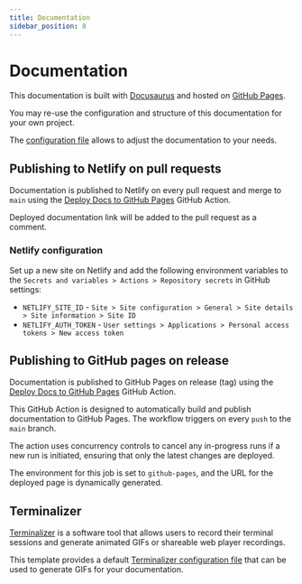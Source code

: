 ```yaml
---
title: Documentation
sidebar_position: 8
---
```


# Documentation

This documentation is built with [Docusaurus](https://docusaurus.io/) and hosted on [GitHub Pages](https://pages.github.com/).

[//]: # (#;< META)

You may re-use the configuration and structure of this documentation for your
own project.

[//]: # (#;> META)

The [configuration file](https://github.com/AlexSkrypnyk/scaffold/blob/main/docs/docusaurus.config.js)
allows to adjust the documentation to your needs.

## Publishing to Netlify on pull requests

Documentation is published to Netlify on every pull request and merge to `main`
using the [Deploy Docs to GitHub Pages](https://github.com/AlexSkrypnyk/scaffold/blob/main/.github/workflows/docs.yml)
GitHub Action.

Deployed documentation link will be added to the pull request as a comment.

### Netlify configuration

Set up a new site on Netlify and add the following environment variables
to the `Secrets and variables > Actions > Repository secrets` in GitHub settings:

- `NETLIFY_SITE_ID` - `Site > Site configuration > General > Site details > Site information > Site ID`
- `NETLIFY_AUTH_TOKEN` - `User settings > Applications > Personal access tokens > New access token`

## Publishing to GitHub pages on release

Documentation is published to GitHub Pages on release (tag) using
the [Deploy Docs to GitHub Pages](https://github.com/AlexSkrypnyk/scaffold/blob/main/.github/workflows/docs.yml)
GitHub Action.

This GitHub Action is designed to automatically build and publish documentation
to GitHub Pages. The workflow triggers on every `push` to the `main` branch.

The action uses concurrency controls to cancel any in-progress runs
if a new run is initiated, ensuring that only the latest changes are deployed.

The environment for this job is set to `github-pages`, and the URL for the
deployed page is dynamically generated.

## Terminalizer

[Terminalizer](https://www.terminalizer.com/) is a software tool that allows
users to record their terminal sessions and generate animated GIFs or shareable
web player recordings.

This template provides a default [Terminalizer configuration file](./../terminalizer.yml)
that can be used to generate GIFs for your documentation.
